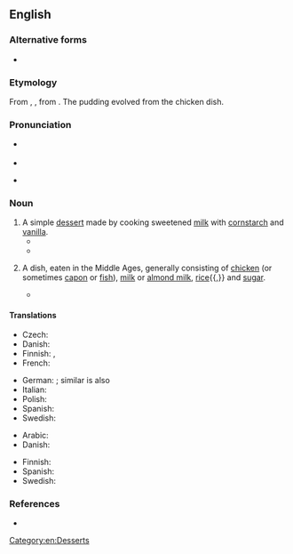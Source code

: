 ==English==
{{wikipedia}}

===Alternative forms===
* {{sense|historical}} {{alter|en|blancmanger}}

===Etymology===
From {{inh|en|enm|blancmanger}}, {{m|enm|blomanger}}, from {{der|en|fro|[[blanc]] [[mangier]]|t=white food}}. The pudding evolved from the chicken dish.

===Pronunciation===
* {{a|UK}} {{IPA|en|/bləˈmɒn(d)ʒ/}}
* {{audio|en|LL-Q1860 (eng)-Vealhurl-blancmange.wav|Audio (UK)}}
* {{a|US}} {{IPA|en|/bləˈmɑn(d)ʒ/}}

===Noun===
{{en-noun|~}}

# A simple [[dessert]] made by cooking sweetened [[milk]] with [[cornstarch]] and [[vanilla]].
#* {{quote-text|en|year=2010|author=Kate Jennings|title=Trouble: Evolution of a Radical: Selected Writings 1970-2010|page=36|passage=I was a snarler. I prided myself on being a snarler. I would go to great lengths to avoid stereotypical feminine behaviour. I thought that in being outrageous or out of control, which I viewed as synonymous, I was thumbing my nose at the patriarchy. My biggest fear about [[AA]] was that I would lose my edge. Turn into '''[[blancmange]]'''.}}
#* {{quote-journal|en|date=2018-07-03|title=England knock Colombia out of World Cup in last-16 penalty shootout|author={{w|Daniel Taylor (journalist)|Daniel Taylor}}|journal={{w|The Guardian}}|url=https://www.theguardian.com/football/2018/jul/03/colombia-england-world-cup-last-16-match-report|passage=Yet the shootout was only part of the story against tough, obdurate opponents – “animals” according to Chris Waddle in his radio commentary – on a night when Colombia’s supporters had filled this stadium in swathes of bright yellow, bouncing and swaying like human '''blancmange''' and creating a raucous din.}}
# {{lb|en|historical}} A dish, eaten in the Middle Ages, generally consisting of [[chicken]] (or sometimes [[capon]] or [[fish]]), [[milk]] or [[almond milk]], [[rice]]{{,}} and [[sugar]].
#* {{quote-text|en|year=2011|author=Annette Hope|title=Londoners' Larder: English Cuisine from Chaucer to the Present|isbn=1780573855|passage=Chaucer's Cook made '''blancmange''' with the best of them, according to the Prologue to the Tales. There were two versions of this popular dish in Chaucer's day, one made with fish and the other with capon or chicken.}}

====Translations====
{{trans-top|dessert}}
* Czech: {{t+|cs|pudink|m}}
* Danish: {{t-needed|da}}
* Finnish: {{t|fi|blanc-manger}}, {{t|fi|kermahyytelö}}
* French: {{t+|fr|blanc-manger|m}}
{{trans-mid}}
* German: {{t|de|Mandelsulz|f}}; similar is also {{t|de|Weinsulz|f}}
* Italian: {{t|it|biancomangiare|m}}
* Polish: {{t|pl|blamanż|m}}
* Spanish: {{t|es|manjar blanco|m}}
* Swedish: {{t+|sv|blancmangé|c}}
{{trans-bottom}}

{{trans-top|historical white meat dish}}
* Arabic: {{t|ar|إِسْفِيدَبَاج|m}} {{q|contemporary term}}
* Danish: {{t-needed|da}}
{{trans-mid}}
* Finnish: {{t|fi|blanc-manger}}
* Spanish: {{t|es|manjar blanco|m}}
* Swedish: {{t+|sv|blancmangé|c}}
{{trans-bottom}}

===References===
* {{R:Oxford English Dictionary|volume=I|page=900|column=3}}

[[Category:en:Desserts]]